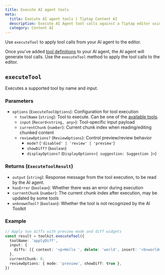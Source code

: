 ```yaml
---
title: Execute AI agent tools
meta:
  title: Execute AI agent tools | Tiptap Content AI
  description: Execute AI Agent tool calls against a Tiptap editor using the AI Toolkit.
  category: Content AI
---
```


Use `executeTool` to apply tool calls from your AI agent to the editor.

Once you've added [tool definitions](/content-ai/capabilities/ai-toolkit/tools/ai-sdk) to your AI agent, the AI agent will generate tool calls. Use the `executeTool` method to apply the tool calls to the editor.

## `executeTool`

Executes a supported tool by name and input.

### Parameters

- `options` (`ExecuteToolOptions`): Configuration for tool execution
  - `toolName` (`string`): Tool to execute. Can be one of the [available tools](/content-ai/capabilities/ai-toolkit/tools/available-tools).
  - `input` (`Record<string, any>`): Tool-specific input payload
  - `currentChunk` (`number`): Current chunk index when reading/editing chunked content
  - `reviewOptions?` (`ReviewOptions`): Control preview/review behavior
    - `mode?` (`'disabled' | 'review' | 'preview'`)
    - `showDiff?` (`boolean`)
    - `displayOptions?` (`DisplayOptions<{ suggestion: Suggestion }>`)

### Returns (`ExecuteToolResult`)

- `output` (`string`): Response message from the tool execution, to be read by the AI agent.
- `hasError` (`boolean`): Whether there was an error during execution
- `currentChunk` (`number`): The current chunk index after execution, may be updated by some tools
- `unknownTool?` (`boolean`): Whether the tool is not recognized by the AI Toolkit

### Example

```ts
// Apply two diffs with preview mode and diff widgets
const result = toolkit.executeTool({
  toolName: 'applyDiff',
  input: {
    diffs: [{ context: '<p>Hello ', delete: 'world', insert: '<b>world</b>' }],
  },
  currentChunk: 0,
  reviewOptions: { mode: 'preview', showDiff: true },
})
```
